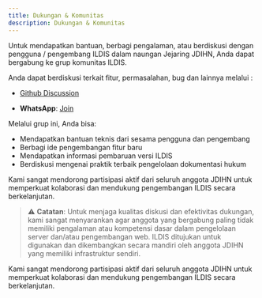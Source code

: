 ```yaml
---
title: Dukungan & Komunitas
description: Dukungan & Komunitas
---
```


Untuk mendapatkan bantuan, berbagi pengalaman, atau berdiskusi dengan pengguna / pengembang ILDIS dalam naungan Jejaring JDIHN, Anda dapat bergabung ke grup komunitas ILDIS.

Anda dapat berdiskusi terkait fitur, permasalahan, bug dan lainnya melalui :

-  <a href="https://github.com/bphndigitalservice/ildis/discussion">Github Discussion</a>

- **WhatsApp**: <a href="https://chat.whatsapp.com/KvUHasGEH4I4xwWHPjWzu8" target="_blank">Join</a>

Melalui grup ini, Anda bisa:

- Mendapatkan bantuan teknis dari sesama pengguna dan pengembang
- Berbagi ide pengembangan fitur baru
- Mendapatkan informasi pembaruan versi ILDIS
- Berdiskusi mengenai praktik terbaik pengelolaan dokumentasi hukum

Kami sangat mendorong partisipasi aktif dari seluruh anggota JDIHN untuk memperkuat kolaborasi dan mendukung pengembangan ILDIS secara berkelanjutan.

> ⚠️ **Catatan**:
> Untuk menjaga kualitas diskusi dan efektivitas dukungan, kami sangat menyarankan agar anggota yang bergabung paling tidak memiliki pengalaman atau kompetensi dasar dalam pengelolaan server dan/atau pengembangan web. ILDIS ditujukan untuk digunakan dan dikembangkan secara mandiri oleh anggota JDIHN yang memiliki infrastruktur sendiri.

Kami sangat mendorong partisipasi aktif dari seluruh anggota JDIHN untuk memperkuat kolaborasi dan mendukung pengembangan ILDIS secara berkelanjutan.
